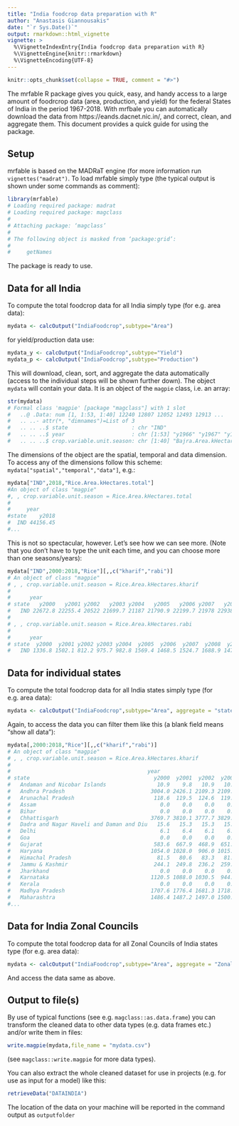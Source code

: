 ```yaml
---
title: "India foodcrop data preparation with R"
author: "Anastasis Giannousakis"
date: "`r Sys.Date()`"
output: rmarkdown::html_vignette
vignette: >
  %\VignetteIndexEntry{India foodcrop data preparation with R}
  %\VignetteEngine{knitr::rmarkdown}
  %\VignetteEncoding{UTF-8}
---
```


```r
knitr::opts_chunk$set(collapse = TRUE, comment = "#>")
```

The mrfable R package gives you quick, easy, and handy access to a large amount of foodrcrop data (area, production, and yield) for the federal States of India in the period 1967-2018. With mrfbale you can automatically download the data from https://eands.dacnet.nic.in/, and correct, clean, and aggregate them. This document provides a quick guide for using the package. 

## Setup

mrfable is based on the MADRaT engine (for more information run `vignettes("madrat")`. To load mrfable simply type (the typical output is shown under some commands as comment):

```r
library(mrfable)
# Loading required package: madrat
# Loading required package: magclass
# 
# Attaching package: ‘magclass’
# 
# The following object is masked from ‘package:grid’:
# 
#     getNames
```

The package is ready to use. 

## Data for all India

To compute the total foodcrop data for all India simply type (for e.g. area data):
```r
mydata <- calcOutput("IndiaFoodcrop",subtype="Area")
```
for yield/production data use:
```r
mydata_y <- calcOutput("IndiaFoodcrop",subtype="Yield")
mydata_p <- calcOutput("IndiaFoodcrop",subtype="Production")
```
This will download, clean, sort, and aggregate the data automatically (access to the individual steps will be shown further down).
The object `mydata` will contain your data. It is an object of the `magpie` class, i.e. an array:
```r
str(mydata)
# Formal class 'magpie' [package "magclass"] with 1 slot
#   ..@ .Data: num [1, 1:53, 1:40] 12240 12807 12052 12493 12913 ...
#   .. ..- attr(*, "dimnames")=List of 3
#   .. .. ..$ state                    : chr "IND"
#   .. .. ..$ year                     : chr [1:53] "y1966" "y1967" "y1968" "y1969" ...
#   .. .. ..$ crop.variable.unit.season: chr [1:40] "Bajra.Area.kHectares.total" "Barley.Area.kHectares.total" "Gram.Area.kHectares.total" "Jowar.Area.kHectares.total" ...
```
The dimensions of the object are the spatial, temporal and data dimension. To access any of the dimensions follow this scheme: `mydata["spatial","temporal","data"]`, e.g.:
```r
mydata["IND",2018,"Rice.Area.kHectares.total"]
#An object of class "magpie"
#, , crop.variable.unit.season = Rice.Area.kHectares.total
#
#     year
#state    y2018
#  IND 44156.45
#...
```
This is not so spectacular, however. Let's see how we can see more.
(Note that you don't have to type the unit each time, and you can choose more than one seasons/years):
```r
mydata["IND",2000:2018,"Rice"][,,c("kharif","rabi")]
# An object of class "magpie"
# , , crop.variable.unit.season = Rice.Area.kHectares.kharif
# 
#      year
# state   y2000   y2001 y2002   y2003 y2004   y2005   y2006 y2007   y2008    y2009    y2010    y2011   y2012    y2013 y2014    y2015    y2016    y2017    y2018
#   IND 22672.8 22255.4 20522 21699.7 21187 21790.9 22199.7 21978 22938.9 20979.07 22724.91 23113.69 22488.8 23029.17 39829 39656.45 39845.77 39349.27 39964.35
# 
# , , crop.variable.unit.season = Rice.Area.kHectares.rabi
# 
#      year
# state  y2000  y2001 y2002 y2003 y2004  y2005  y2006  y2007  y2008  y2009    y2010  y2011    y2012    y2013   y2014    y2015    y2016    y2017    y2018
#   IND 1336.8 1502.1 812.2 975.7 982.8 1569.4 1468.5 1524.7 1688.9 1478.1 1939.762 1321.6 1352.174 2037.124 4281.56 3842.727 4147.582 4424.799 4192.091
```

## Data for individual states

To compute the total foodcrop data for all India states simply type (for e.g. area data):
```r
mydata <- calcOutput("IndiaFoodcrop",subtype="Area", aggregate = "state")
```
Again, to access the data you can filter them like this (a blank field means "show all data"):
```r
mydata[,2000:2018,"Rice"][,,c("kharif","rabi")]
# An object of class "magpie"
# , , crop.variable.unit.season = Rice.Area.kHectares.kharif
# 
#                                           year
# state                                       y2000  y2001  y2002  y2003  y2004  y2005  y2006  y2007  y2008    y2009    y2010    y2011    y2012    y2013   y2014     y2015
#   Andaman and Nicobar Islands                10.9    9.8   10.9   10.6   10.7   10.6   10.6    7.3    7.9    8.140    8.390    8.100    7.850    8.005    6.43    6.1000
#   Andhra Pradesh                           3004.0 2426.1 2109.3 2109.0 2215.0 2526.0 2641.0 2578.0 2803.0 2063.000 2922.000 2874.000 2487.000 2651.000 1635.00 1399.0000
#   Arunachal Pradesh                         118.6  119.5  124.6  119.2  121.6  122.3  122.3  124.0  126.8  121.468  121.570  123.500  126.085  131.990  127.20  128.3000
#   Assam                                       0.0    0.0    0.0    0.0    0.0    0.0    0.0    0.0    0.0    0.000    0.000    0.000    0.000    0.000 2078.94 2080.0050
#   Bihar                                       0.0    0.0    0.0    0.0    0.0    0.0    0.0    0.0    0.0    0.000    0.000    0.000    0.000    0.000 3181.11 3151.0120
#   Chhattisgarh                             3769.7 3810.1 3777.7 3829.0 3746.7 3747.2 3723.6 3752.4 3734.0 3670.700 3702.500 3773.800 3784.800 3802.100 3808.50 3816.0000
#   Dadra and Nagar Haveli and Daman and Diu   15.6   15.3   15.3   15.3   15.2   15.4   15.4   15.6   15.4   14.545   12.800   12.320   15.850   15.260   15.38   17.5333
#   Delhi                                       6.1    6.4    6.1    6.5    6.0    7.5    7.4    7.4    7.4    6.821    7.045    6.850    6.700    6.040    6.04    6.0350
#   Goa                                         0.0    0.0    0.0    0.0    0.0    0.0    0.0    0.0    0.0    0.000    0.000    0.000    0.000    0.000   27.84   27.7300
#   Gujarat                                   583.6  667.9  468.9  651.4  661.7  666.0  693.0  726.0  722.0  658.000  728.000  752.000  672.000  757.000  755.00  741.0000
#   Haryana                                  1054.0 1028.0  906.0 1015.0 1028.0 1052.0 1041.0 1075.0 1210.0 1205.000 1245.000 1235.000 1215.000 1228.000 1287.00 1354.0000
#   Himachal Pradesh                           81.5   80.6   83.3   81.3   81.0   79.4   79.2   78.6   77.7   76.696   77.064   77.230   76.900   74.360   72.47   73.6850
#   Jammu & Kashmir                           244.1  249.8  236.2  259.8  250.0  259.0  252.5  263.2  257.6  259.892  261.347  262.169  261.660  271.490  276.42  304.5000
#   Jharkhand                                   0.0    0.0    0.0    0.0    0.0    0.0    0.0    0.0    0.0    0.000    0.000    0.000    0.000    0.000 1502.20 1588.9790
#   Karnataka                                1120.5 1088.0 1030.5  944.3 1056.0 1076.0 1066.0 1051.0 1130.0 1102.000 1130.000 1118.000 1048.000 1035.000 1000.00  977.0000
#   Kerala                                      0.0    0.0    0.0    0.0    0.0    0.0    0.0    0.0    0.0    0.000    0.000    0.000    0.000    0.000  152.97  150.7663
#   Madhya Pradesh                           1707.6 1776.4 1681.3 1718.8 1622.5 1657.7 1661.3 1558.9 1682.3 1445.700 1602.900 1662.000 1882.600 1930.000 2153.00 2024.0000
#   Maharashtra                              1486.4 1487.2 1497.0 1500.0 1488.0 1474.0 1491.0 1535.0 1500.0 1450.000 1486.000 1516.000 1528.000 1568.000 1508.00 1471.0000
#...
```

## Data for India Zonal Councils

To compute the total foodcrop data for all Zonal Councils of India states type (for e.g. area data):
```r
mydata <- calcOutput("IndiaFoodcrop",subtype="Area", aggregate = "Zonal.Council")
```
And access the data same as above.

## Output to file(s)

By use of typical functions (see e.g. `magclass::as.data.frame`) you can transform the cleaned data to other data types (e.g. data frames etc.) and/or write them in files:
```r
write.magpie(mydata,file_name = "mydata.csv")
```
(see `magclass::write.magpie` for more data types).

You can also extract the whole cleaned dataset for use in projects (e.g. for use as input for a model) like this:
```r
retrieveData("DATAINDIA")
```
The location of the data on your machine will be reported in the command output as `outputfolder`